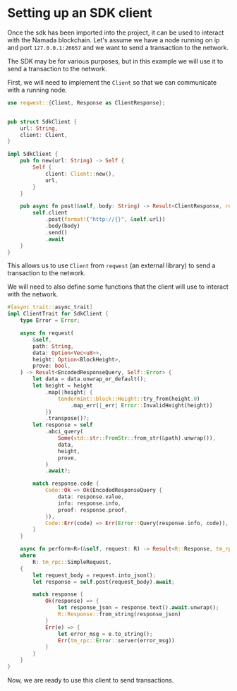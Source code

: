 # Setting up an SDK client

Once the sdk has been imported into the project, it can be used to interact with the Namada blockchain.
Let's assume we have a node running on ip and port `127.0.0.1:26657` and we want to send a transaction to the network.

The SDK may be for various purposes, but in this example we will use it to send a transaction to the network.

First, we will need to implement the `Client` so that we can communicate with a running node.

```rust
use reqwest::{Client, Response as ClientResponse};


pub struct SdkClient {
    url: String,
    client: Client,
}

impl SdkClient {
    pub fn new(url: String) -> Self {
        Self {
            client: Client::new(),
            url,
        }
    }

    pub async fn post(&self, body: String) -> Result<ClientResponse, reqwest::Error> {
        self.client
            .post(format!("http://{}", &self.url))
            .body(body)
            .send()
            .await
    }
}
```

This allows us to use `Client` from `reqwest` (an external library) to send a transaction to the network.

We will need to also define some functions that the client will use to interact with the network.

```rust
#[async_trait::async_trait]
impl ClientTrait for SdkClient {
    type Error = Error;

    async fn request(
        &self,
        path: String,
        data: Option<Vec<u8>>,
        height: Option<BlockHeight>,
        prove: bool,
    ) -> Result<EncodedResponseQuery, Self::Error> {
        let data = data.unwrap_or_default();
        let height = height
            .map(|height| {
                tendermint::block::Height::try_from(height.0)
                    .map_err(|_err| Error::InvalidHeight(height))
            })
            .transpose()?;
        let response = self
            .abci_query(
                Some(std::str::FromStr::from_str(&path).unwrap()),
                data,
                height,
                prove,
            )
            .await?;

        match response.code {
            Code::Ok => Ok(EncodedResponseQuery {
                data: response.value,
                info: response.info,
                proof: response.proof,
            }),
            Code::Err(code) => Err(Error::Query(response.info, code)),
        }
    }

    async fn perform<R>(&self, request: R) -> Result<R::Response, tm_rpc::Error>
    where
        R: tm_rpc::SimpleRequest,
    {
        let request_body = request.into_json();
        let response = self.post(request_body).await;

        match response {
            Ok(response) => {
                let response_json = response.text().await.unwrap();
                R::Response::from_string(response_json)
            }
            Err(e) => {
                let error_msg = e.to_string();
                Err(tm_rpc::Error::server(error_msg))
            }
        }
    }
}
```

Now, we are ready to use this client to send transactions.